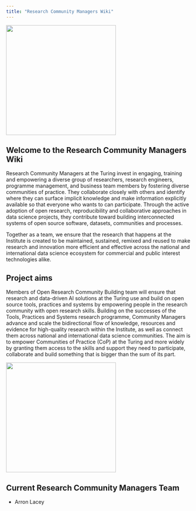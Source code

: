 ```yaml
---
title: "Research Community Managers Wiki"
---
```


<img src="images/community-managers.png" width="300">

## Welcome to the Research Community Managers Wiki

Research Community Managers at the Turing invest in engaging, training and empowering a diverse group of researchers, research engineers, programme management, and business team members by fostering diverse communities of practice. 
They collaborate closely with others and identify where they can surface implicit knowledge and make information explicitly available so that everyone who wants to can participate. 
Through the active adoption of open research, reproducibility and collaborative approaches in data science projects, they contribute toward building interconnected systems of open source software, datasets, communities and processes.

Together as a team, we ensure that the research that happens at the Institute is created to be maintained, sustained, remixed and reused to make research and innovation more efficient and effective across the national and international data science ecosystem for commercial and public interest technologies alike.

## Project aims
Members of Open Research Community Building team will ensure that research and data-driven AI solutions at the Turing use and build on open source tools, practices and systems by empowering people in the research community with open research skills. Building on the successes of the Tools, Practices and Systems research programme, Community Managers advance and scale the bidirectional flow of knowledge, resources and evidence for high-quality research within the Institute, as well as connect them across national and international data science communities. The aim is to empower Communities of Practice (CoP) at the Turing and more widely by granting them access to the skills and support they need to participate, collaborate and build something that is bigger than the sum of its part.

<img src="https://zenodo.org/record/6821117/files/community-exchange.jpg?download=1" width="300">

## Current Research Community Managers Team
- Arron Lacey